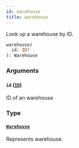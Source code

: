 ```yaml
---
id: warehouse
title: warehouse
---
```



Look up a warehouse by ID.

```graphql
warehouse(
  id: ID!
): Warehouse
```


### Arguments

#### `id` ([`ID`](../../../developer/api-reference/scalars/id))

ID of an warehouse


### Type

#### [`Warehouse`](../../../developer/api-reference/objects/warehouse) 

Represents warehouse.




